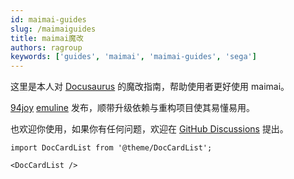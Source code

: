 ```yaml
---
id: maimai-guides
slug: /maimaiguides
title: maimai魔改
authors: ragroup
keywords: ['guides', 'maimai', 'maimai-guides', 'sega']
---
```


这里是本人对 [Docusaurus](https://docusaurus.io/) 的魔改指南，帮助使用者更好使用 maimai。

[94joy](https://https://www.94joy.cn/maimai/267) [emuline](https://www.emuline.org/topic/3489-reposted-maimai-finale-dx-dx-splash-universe-festival-sega-ringedge) 发布，顺带升级依赖与重构项目使其易懂易用。

也欢迎你使用，如果你有任何问题，欢迎在 [GitHub Discussions](https://github.com/studeent039/blognew/discussions) 提出。

```mdx-code-block
import DocCardList from '@theme/DocCardList';

<DocCardList />
```
